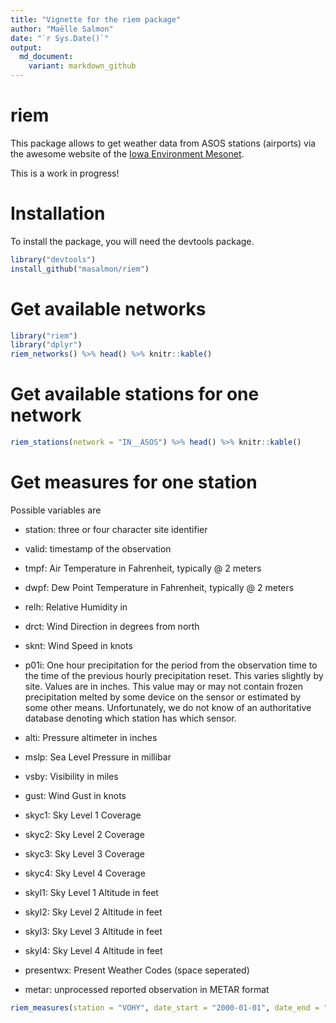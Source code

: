 ```yaml
---
title: "Vignette for the riem package"
author: "Maëlle Salmon"
date: "`r Sys.Date()`"
output:
  md_document:
    variant: markdown_github
---
```

riem
=============

This package allows to get weather data from ASOS stations (airports) via the awesome website of the [Iowa Environment Mesonet](https://mesonet.agron.iastate.edu/request/download.phtml?network=IN__ASOS).

This is a work in progress!

# Installation

To install the package, you will need the devtools package.

```r
library("devtools")
install_github("masalmon/riem")

```

# Get available networks

```r
library("riem")
library("dplyr")
riem_networks() %>% head() %>% knitr::kable()
```

# Get available stations for one network

```r
riem_stations(network = "IN__ASOS") %>% head() %>% knitr::kable()
```


# Get measures for one station

Possible variables are

* station: three or four character site identifier

* valid: timestamp of the observation

* tmpf: Air Temperature in Fahrenheit, typically @ 2 meters

* dwpf: Dew Point Temperature in Fahrenheit, typically @ 2 meters

* relh: Relative Humidity in

* drct: Wind Direction in degrees from north

* sknt: Wind Speed in knots

* p01i: One hour precipitation for the period from the observation time to the time of the previous hourly precipitation reset. This varies slightly by site. Values are in inches. This value may or may not contain frozen precipitation melted by some device on the sensor or estimated by some other means. Unfortunately, we do not know of an authoritative database denoting which station has which sensor.

* alti: Pressure altimeter in inches

* mslp: Sea Level Pressure in millibar

* vsby: Visibility in miles

* gust: Wind Gust in knots

* skyc1: Sky Level 1 Coverage

* skyc2: Sky Level 2 Coverage

* skyc3: Sky Level 3 Coverage

* skyc4: Sky Level 4 Coverage

* skyl1: Sky Level 1 Altitude in feet

* skyl2: Sky Level 2 Altitude in feet

* skyl3: Sky Level 3 Altitude in feet

* skyl4: Sky Level 4 Altitude in feet

* presentwx: Present Weather Codes (space seperated)

* metar: unprocessed reported observation in METAR format

```r
riem_measures(station = "VOHY", date_start = "2000-01-01", date_end = "2016-04-22") %>% head() %>% knitr::kable()
```
